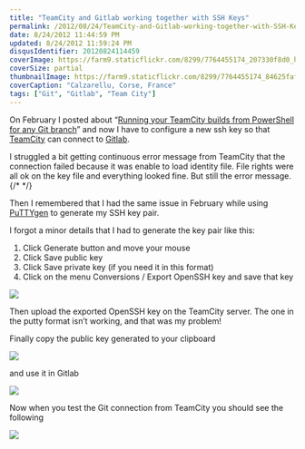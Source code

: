 ```yaml
---
title: "TeamCity and Gitlab working together with SSH Keys"
permalink: /2012/08/24/TeamCity-and-Gitlab-working-together-with-SSH-Keys/
date: 8/24/2012 11:44:59 PM
updated: 8/24/2012 11:59:24 PM
disqusIdentifier: 20120824114459
coverImage: https://farm9.staticflickr.com/8299/7764455174_207330f8d0_h.jpg
coverSize: partial
thumbnailImage: https://farm9.staticflickr.com/8299/7764455174_84625faf34_q.jpg
coverCaption: "Calzarellu, Corse, France"
tags: ["Git", "Gitlab", "Team City"]
---
```

<!-- [![Calzarellu](http://farm9.staticflickr.com/8299/7764455174_84625faf34_m.jpg)](http://www.flickr.com/photos/laurentkempe/7764455174/ "Calzarellu by Laurent Kempé, on Flickr") -->
On February I posted about “[Running your TeamCity builds from PowerShell for any Git branch](http://www.laurentkempe.com/post/Running-your-TeamCity-builds-from-a-command-line.aspx)” and now I have to configure a new ssh key so that [TeamCity](http://www.jetbrains.com/teamcity/) can connect to [Gitlab](http://www.gitlabhq.com/).

I struggled a bit getting continuous error message from TeamCity that the connection failed because it was enable to load identity file. File rights were all ok on the key file and everything looked fine. But still the error message.
{/* <!-- more --> */}

Then I remembered that I had the same issue in February while using [PuTTYgen](http://www.chiark.greenend.org.uk/~sgtatham/putty/download.html) to generate my SSH key pair. 

I forgot a minor details that I had to generate the key pair like this:

1.  Click Generate button and move your mouse 
2.  Click Save public key 
3.  Click Save private key (if you need it in this format) 
4.  Click on the menu Conversions / Export OpenSSH key and save that key   

![](http://farm9.staticflickr.com/8422/7850573396_a560b261e5_o.png)

Then upload the exported OpenSSH key on the TeamCity server. The one in the putty format isn’t working, and that was my problem!

Finally copy the public key generated to your clipboard

![](http://farm8.staticflickr.com/7253/7850602710_bc53602681_o.png)

and use it in Gitlab

![](http://farm9.staticflickr.com/8291/7850608050_0195906fa0_o.png)

Now when you test the Git connection from TeamCity you should see the following

![](http://farm9.staticflickr.com/8436/7850614266_912bc8d8b6_o.png)
